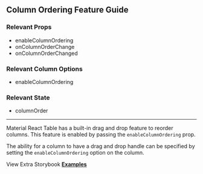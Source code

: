 
<Head>
  <title>Material React Table Docs - Column Ordering Feature Guide</title>
  <meta
    name="description"
    content="How to use and customize the column ordering and drag and drop features of Material React Table"
  />
</Head>

## Column Ordering Feature Guide

### Relevant Props

- enableColumnOrdering
- onColumnOrderChange
- onColumnOrderChanged

### Relevant Column Options

- enableColumnOrdering

### Relevant State

- columnOrder

---

Material React Table has a built-in drag and drop feature to reorder columns. This feature is enabled by passing the `enableColumnOrdering` prop.

The ability for a column to have a drag and drop handle can be specified by setting the `enableColumnOrdering` option on the column.

<Example />

View Extra Storybook **[Examples](https://www.material-react-table.dev/?path=/story/features-column-ordering-examples)**
